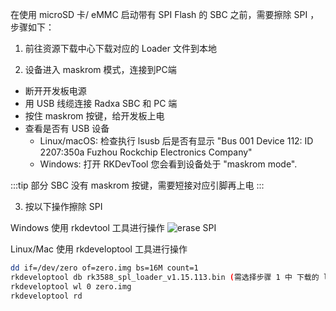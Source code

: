 在使用 microSD 卡/ eMMC 启动带有 SPI Flash 的 SBC 之前，需要擦除 SPI ，步骤如下：

1. 前往资源下载中心下载对应的 Loader 文件到本地

2. 设备进入 maskrom 模式，连接到PC端

- 断开开发板电源
- 用 USB 线缆连接 Radxa SBC 和 PC 端
- 按住 maskrom 按键，给开发板上电
- 查看是否有 USB 设备
  - Linux/macOS: 检查执行 lsusb 后是否有显示 "Bus 001 Device 112: ID 2207:350a Fuzhou Rockchip Electronics Company"
  - Windows: 打开 RKDevTool 您会看到设备处于 "maskrom mode".

:::tip
部分 SBC 没有 maskrom 按键，需要短接对应引脚再上电
:::

3. 按以下操作擦除 SPI

<Tabs queryString="target">

<TabItem value="windows" label="Windows">

Windows 使用 rkdevtool 工具进行操作
![erase SPI](/img/rock5itx/rock5itx_erase_spi_zh.webp)

</TabItem>

<TabItem value="linux/mac" label="Linux/Mac">

Linux/Mac 使用 rkdeveloptool 工具进行操作

```bash
dd if=/dev/zero of=zero.img bs=16M count=1
rkdeveloptool db rk3588_spl_loader_v1.15.113.bin (需选择步骤 1 中 下载的 loader 文件)
rkdeveloptool wl 0 zero.img
rkdeveloptool rd
```

</TabItem>

</Tabs>
